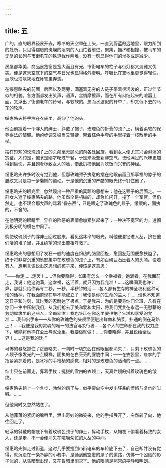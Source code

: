 ```yaml
---
---
---
```

title: 五
---



广的，直的眼界径展开去，寒冷的天空罩在上头，一直到蔚蓝的远地里，眼力所到的处所，只见得黮暗的斑斓的泼剌的人山忙着前进，聚集，拥挤和相撞，被马车的无尽的长列与市街电车的铁道截作两堆，没有一刻显得他们的增多或是减少。

房屋都华美，商品展览窗是宽大而且有光，市街电车的柱子与街灯都又淡雅又优美。便是这天空底下的空气与日光也显得格外澄明。呼吸比在空地里更觉得轻快，血液也活泼泼地在脉管里奔流。

在绥惠略夫的前面，后面以及两旁，满塞着无穷的人链子带着很活泼的，正过佳节似的相貌。各方面都发出笑声，语声，丝绸摩擦声，而在所有纠结起来的喧嚣上面，又浮出了街道电车的铃号，与软软的，忽而水波似的轩举了，却又低下去的马车的轮声。

绥惠略夫将手埋在衣袋里，高仰了他的头。

他面前踱着一个胖大的绅士，斜戴了帽子，玫瑰色的折叠的颈子上，横着柔软的保养得法的皱襞。他的步调又稳当又轻捷，带着棕色手套的手里挥着一枝散步的手杖。

摆在短短的玫瑰颈子上的头颅毫无顾忌的向各处回旋，看到女人便尤其兴会淋漓的赏鉴。大约是，他该是刚才吃过午餐，于是来吸些新鲜空气，使他满足的兴味更加得到愉快，并且饱看标致女人的脸，借此扒搔他因为吃饭而兴奋的神经。

绥惠略夫许多时没有觉到他，但那玫瑰颈子执意的摆在他眼前而且那享福的脖子的皱纹又只是每一步懒懒的颤动。于是他的沉重的严酷的眼光终于钉住他了。

绥惠略夫的眼光里，忽然现出一种严重的冥顽的思想来；他在这颈子的后面走。一群女人遮了绥惠略夫的路，他虽然全是机械的，却急忙闪开，撞了一个军官，但仍然走，也不理会那大声的骂着“昏东西”，只是跟定了玫瑰色的颈子，缓缓的，固执的，不舍的。

在他明亮的眼睛里，异样的险恶的表情愈加紧张起来了；一种决不宽容的力，透彻到极分明的横在中间了。

倘使玫瑰颈子的胖绅士回过脸来，看见这冰冷的眼光，料他便要钻进人丛，挤在他们活的堆子里，并且绝望的现出苦相呼救了。

绥惠略夫的思想用了发狂一般的速度在炽热的脑里回旋，愈回旋范围便愈狭隘了，终于将非常沉重的愤怒集中在玫瑰色的颈子上，有如百磅巨石压着人的头颅。设若有人，想用言语说出这思想的核子来，便该是这意思：

“——你走……走罢！……但你要晓得，如果有怎么一个幸福者，饱满者，在我面前走，我说：他这饱满，这幸福，这活着，就只因为我允准！……这瞬间我也许计算，那就只给你再有二秒，一秒，半秒钟的活……各人都有生存的神圣权利这种可怜的话柄，在我面前现在早不能成立了！我便是你的生命的主人！……谁也不知道这日子和时刻，其时我的忍耐达了极点，于是我来，为的是要将你们全班，凡有在你们一生中压制我们，从我们抢去了美和爱和太阳，将我们咒禁在永远一无慰藉的劳动奴隶里的这些人，全都处治！我也许正在你这里要拒绝了生活和享受的允准……我伸出手来——从你的玫瑰色的头颅里便迸出鲜血和脑浆，扑通的倒在马路上！……我便是我的灵魂的唯一的法官与执行者……各个人的生命都在我的权力底下，我能将他摔在尘土与泥淖里，我要做就做！……你要晓得，并且说给全世界！……这是我的话。”

可怖的暴怒抓住了绥惠略夫，一刹时一切东西在他眼里都消失了，只剩下玫瑰色的人颈子像发光的一点模样，固执的在白茫茫的朦胧中间；——在衣袋里，痉挛的手指紧紧抓着的，是冰冷的手枪柄的感觉，相对的是玫瑰色的活动的一点。……

绅士只在前面走，挥着手杖；挺拔的雪白的衣领上，天真烂熳的抖着玫瑰色的皱纹。

绥惠略夫跨上一个急步，勃然的昂了头，似乎要向空中发出狂暴的愤怒与复仇的叫喊。……

但他同时又忽然站住了。

从他菲薄的紧闭的嘴唇里，泄出奇妙的微笑来，他的手指展开了，突然转了向，他往回走了。

轻浮的斜戴的帽底下有着玫瑰色颈子的绅士，挥动手杖，从帽檐下偷看着标致的女人，还是走，不一会便消失在喧嚷匆忙的人丛的中间。

绥惠略夫斜走过街道，这时几乎要撞到市街电车的车轮底下去了，自己却并没有觉得，就沉没在一条冷静的小巷中，是通到他空虚的屋子的道路，仿佛一个凶险的影子似的，从昏暗里出现，又在昏暗里消灭了。他的眼睛是照常的平静和明朗。